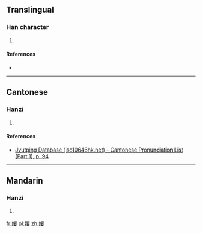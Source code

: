 ==Translingual==

===Han character===
{{Han char|rn=38|rad=女|as=09|sn=12|four=|canj=女一田女 (VMWV)|ids=⿰[[女]][[要]]}}

# {{defn|Han|sort=女09}}

====References====
* {{Han ref|kx=0265.320|dkj=06460|dj=0533.070|hdz=21064.070|uh=5A79|ud=23161}}

----

==Cantonese==

===Hanzi===
{{yue-hanzi|jyut=[[jiu2]]|y=yiu2}}

# {{defn|lang=yue|sort=女09}}

====References====
* [http://www.iso10646hk.net/jp/document/download.jsp Jyutping Database (iso10646hk.net) - Cantonese Pronunciation List (Part 1), p. 94]

----

==Mandarin==

===Hanzi===
{{cmn-hanzi|pin=[[yǎo]] ([[yao3]])|wg=yao<sup>3</sup>}}

# {{defn|lang=cmn|sort=女09}}

[[fr:婹]]
[[pl:婹]]
[[zh:婹]]